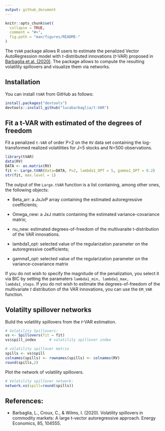 ```yaml
---
output: github_document
---
```


<!-- README.md is generated from README.Rmd. Please edit that file -->

```r
knitr::opts_chunk$set(
  collapse = TRUE,
  comment = "#>",
  fig.path = "man/figures/README-"
)
```


The `tVAR` package allows R users to estimate the penalized Vector AutoRegression model with *t*-distributed innovations (*t*-VAR) proposed in [Barbaglia et al. (2020)](https://www.sciencedirect.com/science/article/pii/S0140988319303500?via%3Dihub). The package allows to compute the resulting volatility spillovers and visualize them via networks.


## Installation

You can install `tVAR` from GitHub as follows:

```r
install.packages("devtools")
devtools::install_github("lucabarbaglia/t-VAR")
```


## Fit a t-VAR with estimated of the degrees of freedom

Fit a penalized `t-VAR` of order P=2 on  the `RV` data set containing the log-transformed realized volatilities for J=5 stocks and N=500 observations.

```r
library(tVAR)
data(RV)
DATA <- as.matrix(RV)
fit <- Large.tVAR(Data=DATA, P=2, lambda1_OPT = 5, gamma1_OPT = 0.2) 
str(fit, max.level = 1)
```

The output of the  `Large.tVAR` function is a list containing, among other ones, the following objects:

- Beta_arr: a JxJxP array containing the estimated autoregressive coefficients;

- Omega_new: a JxJ matrix containing the estimated variance-covariance matrix;

- nu_new:  estimated degrees-of-freedom of the multivaraite t-distribution of the VAR innovations.

- lambda1_opt: selected value of the regularization parameter on the autoregressive coefficients;

- gamma1_opt: selected value of the regularization parameter on the variance-covariance matrix



If you do not wish to specify the magnitude of the penalization, you select it via BIC by setting the paramaters `lambda1_min, lambda1_max, lambda1_steps`. 
If you do not wish to estimate the degrees-of-freedom of the multivariate *t* distribution of the VAR innovations, you can use the `EM_VAR` function.


## Volatilty spillover networks

Build the volatility spillovers from the *t*-VAR estimation.

```r
# Volatility Spillovers:
vs <- Spillovers(fit = fit)
vs$spill_index 		# volatility spillover index

# volatility spillover matrix
spills <- vs$spill
colnames(spills) <- rownames(spills) <- colnames(RV)
round(spills,2)
```


Plot the network of volatility spillovers.

```r
# Volatility spillover network:
network.vs(spill=round(spills))

```



## References:

* Barbaglia, L., Croux, C., & Wilms, I. (2020). Volatility spillovers in commodity markets: A large t-vector autoregressive approach. Energy Economics, 85, 104555.



